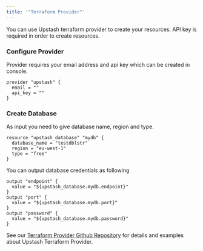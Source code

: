 ```yaml
---
title: '"Terraform Provider"'
---
```

You can use Upstash terraform provider to create your resources. API key is
required in order to create resources.
### Configure Provider
Provider requires your email address and api key which can be created in
console.
```
provider "upstash" {
  email = ""
  api_key = ""
}
```
### Create Database
As input you need to give database name, region and type.
```
resource "upstash_database" "mydb" {
  database_name = "testdblstr"
  region = "eu-west-1"
  type = "free"
}
```
You can output database credentials as following
```
output "endpoint" {
  value = "${upstash_database.mydb.endpoint}"
}
output "port" {
  value = "${upstash_database.mydb.port}"
}
output "password" {
  value = "${upstash_database.mydb.password}"
}
```
See our
[Terraform Provider Github Repository](https://github.com/upstash/terraform-provider-upstash)
for details and examples about Upstash Terraform Provider.